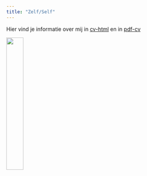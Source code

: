 ```yaml
---
title: "Zelf/Self"
---
```


Hier vind je informatie over mij in [cv-html](https://cvharrie.netlify.app/) en in [pdf-cv](resume_harrie.pdf) 

![](Screenshot.png){width="30%"}

